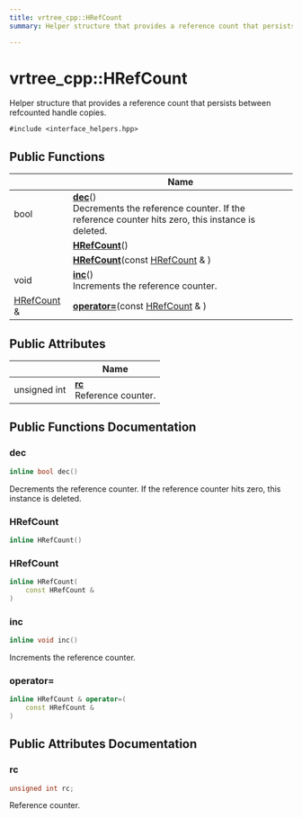```yaml
---
title: vrtree_cpp::HRefCount
summary: Helper structure that provides a reference count that persists between refcounted handle copies. 

---
```


# vrtree_cpp::HRefCount



Helper structure that provides a reference count that persists between refcounted handle copies. 


`#include <interface_helpers.hpp>`

## Public Functions

|                | Name           |
| -------------- | -------------- |
| bool | **[dec](../Classes/structvrtree__cpp_1_1_h_ref_count.mdx#dec)**()<br />Decrements the reference counter. If the reference counter hits zero, this instance is deleted.  |
| | **[HRefCount](../Classes/structvrtree__cpp_1_1_h_ref_count.mdx#hrefcount)**() |
| | **[HRefCount](../Classes/structvrtree__cpp_1_1_h_ref_count.mdx#hrefcount)**(const [HRefCount](../Classes/structvrtree__cpp_1_1_h_ref_count.mdx) & ) |
| void | **[inc](../Classes/structvrtree__cpp_1_1_h_ref_count.mdx#inc)**()<br />Increments the reference counter.  |
| [HRefCount](../Classes/structvrtree__cpp_1_1_h_ref_count.mdx) & | **[operator=](../Classes/structvrtree__cpp_1_1_h_ref_count.mdx#operator=)**(const [HRefCount](../Classes/structvrtree__cpp_1_1_h_ref_count.mdx) & ) |

## Public Attributes

|                | Name           |
| -------------- | -------------- |
| unsigned int | **[rc](../Classes/structvrtree__cpp_1_1_h_ref_count.mdx#rc)** <br />Reference counter.  |

## Public Functions Documentation

### dec

```cpp
inline bool dec()
```

Decrements the reference counter. If the reference counter hits zero, this instance is deleted. 

### HRefCount

```cpp
inline HRefCount()
```


### HRefCount

```cpp
inline HRefCount(
    const HRefCount & 
)
```


### inc

```cpp
inline void inc()
```

Increments the reference counter. 

### operator=

```cpp
inline HRefCount & operator=(
    const HRefCount & 
)
```


## Public Attributes Documentation

### rc

```cpp
unsigned int rc;
```

Reference counter. 

